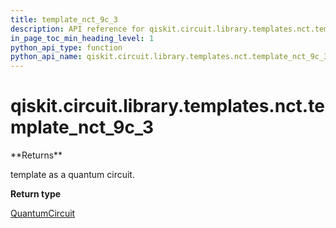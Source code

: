 ```yaml
---
title: template_nct_9c_3
description: API reference for qiskit.circuit.library.templates.nct.template_nct_9c_3
in_page_toc_min_heading_level: 1
python_api_type: function
python_api_name: qiskit.circuit.library.templates.nct.template_nct_9c_3
---
```


<span id="qiskit-circuit-library-templates-nct-template-nct-9c-3" />

# qiskit.circuit.library.templates.nct.template\_nct\_9c\_3

<Function id="qiskit.circuit.library.templates.nct.template_nct_9c_3" github="https://github.com/qiskit/qiskit/tree/stable/0.24/qiskit/circuit/library/templates/nct/template_nct_9c_3.py" signature="template_nct_9c_3()">
  **Returns**

  template as a quantum circuit.

  **Return type**

  [QuantumCircuit](qiskit.circuit.QuantumCircuit "qiskit.circuit.QuantumCircuit")
</Function>

